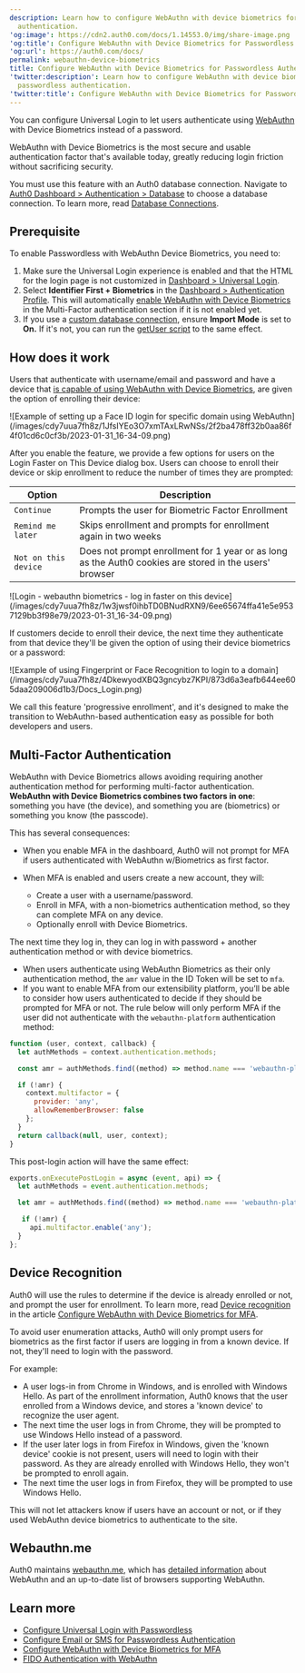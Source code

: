 ```yaml
---
description: Learn how to configure WebAuthn with device biometrics for passwordless
  authentication.
'og:image': https://cdn2.auth0.com/docs/1.14553.0/img/share-image.png
'og:title': Configure WebAuthn with Device Biometrics for Passwordless Authentication
'og:url': https://auth0.com/docs/
permalink: webauthn-device-biometrics
title: Configure WebAuthn with Device Biometrics for Passwordless Authentication
'twitter:description': Learn how to configure WebAuthn with device biometrics for
  passwordless authentication.
'twitter:title': Configure WebAuthn with Device Biometrics for Passwordless Authentication
---
```

You can configure <Tooltip tip="Universal Login: Your application redirects to Universal Login, hosted on Auth0's Authorization Server, to verify a user's identity." cta="View Glossary" href="/docs/glossary?term=Universal+Login">Universal Login</Tooltip> to let users authenticate using [WebAuthn](/docs/secure/multi-factor-authentication/fido-authentication-with-webauthn) with Device Biometrics instead of a password.

WebAuthn with Device Biometrics is the most secure and usable authentication factor that's available today, greatly reducing login friction without sacrificing security.

<Warning>

You must use this feature with an Auth0 database connection. Navigate to [Auth0 Dashboard > Authentication > Database](https://manage.auth0.com/#/connections/database) to choose a database connection. To learn more, read [Database Connections](/docs/authenticate/database-connections).

</Warning>

## Prerequisite

To enable <Tooltip tip="Passwordless: Form of authentication that does not rely on a password as the first factor." cta="View Glossary" href="/docs/glossary?term=Passwordless">Passwordless</Tooltip> with WebAuthn Device Biometrics, you need to:

1. Make sure the Universal Login experience is enabled and that the HTML for the login page is not customized in [Dashboard > Universal Login](https://manage.auth0.com/#/login_settings).
2. Select **Identifier First + Biometrics** in the [Dashboard > Authentication Profile](https://manage.auth0.com/#/authentication-profiles). This will automatically [enable WebAuthn with Device Biometrics](/docs/secure/multi-factor-authentication/fido-authentication-with-webauthn/configure-webauthn-device-biometrics-for-mfa) in the Multi-Factor authentication section if it is not enabled yet.
3. If you use a [custom database connection](/docs/authenticate/database-connections/custom-db), ensure **Import Mode** is set to **On.** If it's not, you can run the [getUser script](/docs/authenticate/database-connections/custom-db/templates/get-user) to the same effect.

## How does it work

Users that authenticate with username/email and password and have a device that [is capable of using WebAuthn with Device Biometrics](https://webauthn.me/browser-support), are given the option of enrolling their device:

<Frame>![Example of setting up a Face ID login for specific domain using WebAuthn](/images/cdy7uua7fh8z/1JfsIYEo3O7xmTAxLRwNSs/2f2ba478ff32b0aa86f4f01cd6c0cf3b/2023-01-31_16-34-09.png)</Frame>

After you enable the feature, we provide a few options for users on the Login Faster on This Device dialog box. Users can choose to enroll their device or skip enrollment to reduce the number of times they are prompted:

<table class="table"><thead>
<tr>
<th>Option</th>
<th>Description</th>
</tr>
</thead>
<tbody>
<tr>
<td><code>Continue</code></td>
<td>Prompts the user for Biometric Factor Enrollment</td>
</tr>
<tr>
<td><code>Remind me later</code></td>
<td>Skips enrollment and prompts for enrollment again in two weeks</td>
</tr>
<tr>
<td><code>Not on this device</code></td>
<td>Does not prompt enrollment for 1 year or as long as the Auth0 cookies are stored in the users' browser</td>
</tr>
</tbody>
</table>

<Frame>![Login - webauthn biometrics - log in faster on this device](/images/cdy7uua7fh8z/1w3jwsf0ihbTD0BNudRXN9/6ee65674ffa41e5e9537129bb3f98e79/2023-01-31_16-34-09.png)</Frame>

If customers decide to enroll their device, the next time they authenticate from that device they'll be given the option of using their device biometrics or a password:

<Frame>![Example of using Fingerprint or Face Recognition to login to a domain](/images/cdy7uua7fh8z/4DkewyodXBQ3gncybz7KPI/873d6a3eafb644ee605daa209006d1b3/Docs_Login.png)</Frame>

We call this feature 'progressive enrollment', and it's designed to make the transition to WebAuthn-based authentication easy as possible for both developers and users.

## Multi-Factor Authentication

WebAuthn with Device Biometrics allows avoiding requiring another authentication method for performing <Tooltip tip="Multi-factor authentication (MFA): User authentication process that uses a factor in addition to username and password such as a code via SMS." cta="View Glossary" href="/docs/glossary?term=multi-factor+authentication">multi-factor authentication</Tooltip>. **WebAuthn with Device Biometrics combines two factors in one**: something you have (the device), and something you are (biometrics) or something you know (the passcode).

This has several consequences:

* When you enable MFA in the dashboard, Auth0 will not prompt for MFA if users authenticated with WebAuthn w/Biometrics as first factor.
* When MFA is enabled and users create a new account, they will:

  + Create a user with a username/password.
  + Enroll in MFA, with a non-biometrics authentication method, so they can complete MFA on any device.
  + Optionally enroll with Device Biometrics.

The next time they log in, they can log in with password + another authentication method or with device biometrics.

* When users authenticate using WebAuthn Biometrics as their only authentication method, the `amr` value in the <Tooltip tip="ID Token: Credential meant for the client itself, rather than for accessing a resource." cta="View Glossary" href="/docs/glossary?term=ID+Token">ID Token</Tooltip> will be set to `mfa`.
* If you want to enable MFA from our extensibility platform, you’ll be able to consider how users authenticated to decide if they should be prompted for MFA or not. The rule below will only perform MFA if the user did not authenticate with the `webauthn-platform` authentication method:

```javascript javascript lines
function (user, context, callback) {
  let authMethods = context.authentication.methods;

  const amr = authMethods.find((method) => method.name === 'webauthn-platform');

  if (!amr) {
    context.multifactor = {
      provider: 'any',
      allowRememberBrowser: false
    };
  }
  return callback(null, user, context);
}
```


This post-login action will have the same effect:

```javascript javascript lines
exports.onExecutePostLogin = async (event, api) => {
  let authMethods = event.authentication.methods;

  let amr = authMethods.find((method) => method.name === 'webauthn-platform');

   if (!amr) {
     api.multifactor.enable('any');
  }
};
```

## Device Recognition

Auth0 will use the rules to determine if the device is already enrolled or not, and prompt the user for enrollment. To learn more, read [Device recognition](/docs/secure/multi-factor-authentication/fido-authentication-with-webauthn/configure-webauthn-device-biometrics-for-mfa#device-recognition) in the article [Configure WebAuthn with Device Biometrics for MFA](/docs/secure/multi-factor-authentication/fido-authentication-with-webauthn/configure-webauthn-device-biometrics-for-mfa).

To avoid user enumeration attacks, Auth0 will only prompt users for biometrics as the first factor if users are logging in from a known device. If not, they'll need to login with the password.

For example:

* A user logs-in from Chrome in Windows, and is enrolled with Windows Hello. As part of the enrollment information, Auth0 knows that the user enrolled from a Windows device, and stores a 'known device' to recognize the user agent.
* The next time the user logs in from Chrome, they will be prompted to use Windows Hello instead of a password.
* If the user later logs in from Firefox in Windows, given the 'known device' cookie is not present, users will need to login with their password. As they are already enrolled with Windows Hello, they won't be prompted to enroll again.
* The next time the user logs in from Firefox, they will be prompted to use Windows Hello.

This will not let attackers know if users have an account or not, or if they used WebAuthn device biometrics to authenticate to the site.

## Webauthn.me

Auth0 maintains [webauthn.me](https://a0.to/webauthme-auth0-docs), which has [detailed information](https://webauthn.me/introduction) about WebAuthn and an up-to-date list of browsers supporting WebAuthn.

## Learn more

* [Configure Universal Login with Passwordless](/docs/authenticate/login/auth0-universal-login/passwordless-login)
* [Configure Email or SMS for Passwordless Authentication](/docs/authenticate/login/auth0-universal-login/passwordless-login/email-or-sms)
* [Configure WebAuthn with Device Biometrics for MFA](/docs/secure/multi-factor-authentication/fido-authentication-with-webauthn/configure-webauthn-device-biometrics-for-mfa)
* [FIDO Authentication with WebAuthn](/docs/secure/multi-factor-authentication/fido-authentication-with-webauthn)
